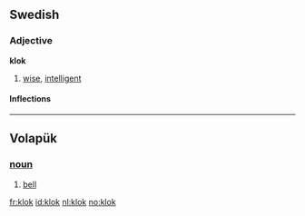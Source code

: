 ==Swedish==
===Adjective===
'''klok'''
# [[wise]], [[intelligent]]
====Inflections====
{{sv-adj|klok|klokt|kloke|kloka|klokare|klokaste|klokaste|klokast}}



----

== Volapük == 
=== [[noun]] === 
# [[bell]]

[[fr:klok]]
[[id:klok]]
[[nl:klok]]
[[no:klok]]